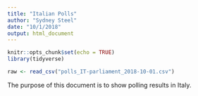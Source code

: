 ```yaml
---
title: "Italian Polls"
author: "Sydney Steel"
date: "10/1/2018"
output: html_document
---
```


```r
knitr::opts_chunk$set(echo = TRUE)
library(tidyverse)
```

```r
raw <- read_csv("polls_IT-parliament_2018-10-01.csv")
```

The purpose of this document is to show polling results in Italy. 
